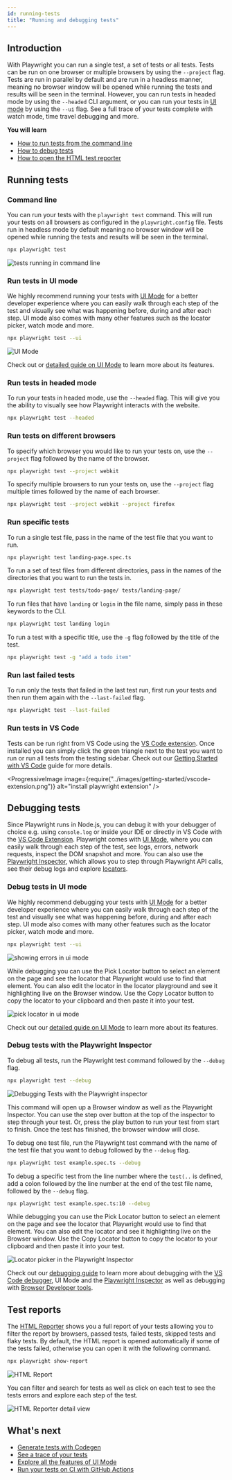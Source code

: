```yaml
---
id: running-tests
title: "Running and debugging tests"
---
```


## Introduction

With Playwright you can run a single test, a set of tests or all tests. Tests can be run on one browser or multiple browsers by using the `--project` flag. Tests are run in parallel by default and are run in a headless manner, meaning no browser window will be opened while running the tests and results will be seen in the terminal. However, you can run tests in headed mode by using the `--headed` CLI argument, or you can run your tests in [UI mode](./test-ui-mode.mdx) by using the `--ui` flag. See a full trace of your tests complete with watch mode, time travel debugging and more.

**You will learn**
- [How to run tests from the command line](/running-tests.mdx#command-line)
- [How to debug tests](/running-tests.mdx#debugging-tests)
- [How to open the HTML test reporter](/running-tests.mdx#test-reports)

## Running tests

### Command line

You can run your tests with the `playwright test` command. This will run your tests on all browsers as configured in the `playwright.config` file. Tests run in headless mode by default meaning no browser window will be opened while running the tests and results will be seen in the terminal.

```bash
npx playwright test
```

![tests running in command line](https://github.com/microsoft/playwright/assets/13063165/981c1b2b-dc7e-4b85-b241-272b44da6628)

### Run tests in UI mode

We highly recommend running your tests with [UI Mode](./test-ui-mode.mdx) for a better developer experience where you can easily walk through each step of the test and visually see what was happening before, during and after each step. UI mode also comes with many other features such as the locator picker, watch mode and more.

```bash
npx playwright test --ui
```

![UI Mode](https://github.com/microsoft/playwright/assets/13063165/c5b501cc-4f5d-485a-87cc-66044c651786)

Check out or [detailed guide on UI Mode](./test-ui-mode.mdx) to learn more about its features.

### Run tests in headed mode

To run your tests in headed mode, use the `--headed` flag. This will give you the ability to visually see how Playwright interacts with the website.

```bash
npx playwright test --headed
```

### Run tests on different browsers

To specify which browser you would like to run your tests on, use the `--project` flag followed by the name of the browser.

```bash
npx playwright test --project webkit
```

To specify multiple browsers to run your tests on, use the `--project` flag multiple times followed by the name of each browser.

```bash
npx playwright test --project webkit --project firefox
```

### Run specific tests

To run a single test file, pass in the name of the test file that you want to run.

```bash
npx playwright test landing-page.spec.ts
```

To run a set of test files from different directories, pass in the names of the directories that you want to run the tests in.

```bash
npx playwright test tests/todo-page/ tests/landing-page/
```

To run files that have `landing` or `login` in the file name, simply pass in these keywords to the CLI.

```bash
npx playwright test landing login
```

To run a test with a specific title, use the `-g` flag followed by the title of the test.

```bash
npx playwright test -g "add a todo item"
```

### Run last failed tests

To run only the tests that failed in the last test run, first run your tests and then run them again with the `--last-failed` flag.

```bash
npx playwright test --last-failed
```

### Run tests in VS Code

Tests can be run right from VS Code using the [VS Code extension](https://marketplace.visualstudio.com/items?itemName=ms-playwright.playwright). Once installed you can simply click the green triangle next to the test you want to run or run all tests from the testing sidebar. Check out our [Getting Started with VS Code](./getting-started-vscode.mdx) guide for more details.

<ProgressiveImage image={require("../images/getting-started/vscode-extension.png")} alt="install playwright extension" />

## Debugging tests

Since Playwright runs in Node.js, you can debug it with your debugger of choice e.g. using `console.log` or inside your IDE or directly in VS Code with the [VS Code Extension](./getting-started-vscode.mdx). Playwright comes with [UI Mode](./test-ui-mode.mdx), where you can easily walk through each step of the test, see logs, errors, network requests, inspect the DOM snapshot and more. You can also use the [Playwright Inspector](./debug.mdx#playwright-inspector), which allows you to step through Playwright API calls, see their debug logs and explore [locators](./locators.mdx).

### Debug tests in UI mode

We highly recommend debugging your tests with [UI Mode](./test-ui-mode.mdx) for a better developer experience where you can easily walk through each step of the test and visually see what was happening before, during and after each step. UI mode also comes with many other features such as the locator picker, watch mode and more.

```bash
npx playwright test --ui
```

![showing errors in ui mode](https://github.com/microsoft/playwright/assets/13063165/ffca2fd1-5349-41fb-ade9-ace143bb2c58)

While debugging you can use the Pick Locator button to select an element on the page and see the locator that Playwright would use to find that element. You can also edit the locator in the locator playground and see it highlighting live on the Browser window. Use the Copy Locator button to copy the locator to your clipboard and then paste it into your test.

![pick locator in ui mode](https://github.com/microsoft/playwright/assets/13063165/9e7eeb84-bd26-4010-8614-75e24b56c716)

Check out our [detailed guide on UI Mode](./test-ui-mode.mdx) to learn more about its features.

### Debug tests with the Playwright Inspector

To debug all tests, run the Playwright test command followed by the `--debug` flag.

```bash
npx playwright test --debug
```

![Debugging Tests with the Playwright inspector](https://github.com/microsoft/playwright/assets/13063165/6b3b3caa-d258-4cb8-aa05-cd407f501626)

This command will open up a Browser window as well as the Playwright Inspector. You can use the step over button at the top of the inspector to step through your test. Or, press the play button to run your test from start to finish. Once the test has finished, the browser window will close.

To debug one test file, run the Playwright test command with the name of the test file that you want to debug followed by the `--debug` flag.

```bash
npx playwright test example.spec.ts --debug
```

To debug a specific test from the line number where the `test(..` is defined, add a colon followed by the line number at the end of the test file name, followed by the `--debug` flag.

```bash
npx playwright test example.spec.ts:10 --debug
```

While debugging you can use the Pick Locator button to select an element on the page and see the locator that Playwright would use to find that element. You can also edit the locator and see it highlighting live on the Browser window. Use the Copy Locator button to copy the locator to your clipboard and then paste it into your test.

![Locator picker in the Playwright Inspector](https://github.com/microsoft/playwright/assets/13063165/013d5edb-583e-423a-bb53-9f57bab7f3e1)

Check out our [debugging guide](./debug.mdx) to learn more about debugging with the [VS Code debugger](./debug.mdx#vs-code-debugger), UI Mode and the [Playwright Inspector](./debug.mdx#playwright-inspector) as well as debugging with [Browser Developer tools](./debug.mdx#browser-developer-tools).

## Test reports

The [HTML Reporter](./test-reporters.mdx#html-reporter) shows you a full report of your tests allowing you to filter the report by browsers, passed tests, failed tests, skipped tests and flaky tests. By default, the HTML report is opened automatically if some of the tests failed, otherwise you can open it with the following command.

```bash
npx playwright show-report
```

![HTML Report](https://github.com/microsoft/playwright/assets/13063165/c5f60e56-fb75-4a2d-a4b6-054b8c5d69c1)

You can filter and search for tests as well as click on each test to see the tests errors and explore each step of the test.

![HTML Reporter detail view](https://github.com/microsoft/playwright/assets/13063165/f36ada14-4701-4534-a3be-ed22c2b16cf5)

## What's next
- [Generate tests with Codegen](./codegen-intro.mdx)
- [See a trace of your tests](./trace-viewer-intro.mdx)
- [Explore all the features of UI Mode](./test-ui-mode.mdx)
- [Run your tests on CI with GitHub Actions](./ci-intro.mdx)


[Accessibility]: /api/class-accessibility.mdx "Accessibility"
[Android]: /api/class-android.mdx "Android"
[AndroidDevice]: /api/class-androiddevice.mdx "AndroidDevice"
[AndroidInput]: /api/class-androidinput.mdx "AndroidInput"
[AndroidSocket]: /api/class-androidsocket.mdx "AndroidSocket"
[AndroidWebView]: /api/class-androidwebview.mdx "AndroidWebView"
[APIRequest]: /api/class-apirequest.mdx "APIRequest"
[APIRequestContext]: /api/class-apirequestcontext.mdx "APIRequestContext"
[APIResponse]: /api/class-apiresponse.mdx "APIResponse"
[APIResponseAssertions]: /api/class-apiresponseassertions.mdx "APIResponseAssertions"
[Browser]: /api/class-browser.mdx "Browser"
[BrowserContext]: /api/class-browsercontext.mdx "BrowserContext"
[BrowserServer]: /api/class-browserserver.mdx "BrowserServer"
[BrowserType]: /api/class-browsertype.mdx "BrowserType"
[CDPSession]: /api/class-cdpsession.mdx "CDPSession"
[Clock]: /api/class-clock.mdx "Clock"
[ConsoleMessage]: /api/class-consolemessage.mdx "ConsoleMessage"
[Coverage]: /api/class-coverage.mdx "Coverage"
[Dialog]: /api/class-dialog.mdx "Dialog"
[Download]: /api/class-download.mdx "Download"
[Electron]: /api/class-electron.mdx "Electron"
[ElectronApplication]: /api/class-electronapplication.mdx "ElectronApplication"
[ElementHandle]: /api/class-elementhandle.mdx "ElementHandle"
[FileChooser]: /api/class-filechooser.mdx "FileChooser"
[Frame]: /api/class-frame.mdx "Frame"
[FrameLocator]: /api/class-framelocator.mdx "FrameLocator"
[GenericAssertions]: /api/class-genericassertions.mdx "GenericAssertions"
[JSHandle]: /api/class-jshandle.mdx "JSHandle"
[Keyboard]: /api/class-keyboard.mdx "Keyboard"
[Locator]: /api/class-locator.mdx "Locator"
[LocatorAssertions]: /api/class-locatorassertions.mdx "LocatorAssertions"
[Logger]: /api/class-logger.mdx "Logger"
[Mouse]: /api/class-mouse.mdx "Mouse"
[Page]: /api/class-page.mdx "Page"
[PageAssertions]: /api/class-pageassertions.mdx "PageAssertions"
[Playwright]: /api/class-playwright.mdx "Playwright"
[PlaywrightAssertions]: /api/class-playwrightassertions.mdx "PlaywrightAssertions"
[Request]: /api/class-request.mdx "Request"
[Response]: /api/class-response.mdx "Response"
[Route]: /api/class-route.mdx "Route"
[Selectors]: /api/class-selectors.mdx "Selectors"
[SnapshotAssertions]: /api/class-snapshotassertions.mdx "SnapshotAssertions"
[TimeoutError]: /api/class-timeouterror.mdx "TimeoutError"
[Touchscreen]: /api/class-touchscreen.mdx "Touchscreen"
[Tracing]: /api/class-tracing.mdx "Tracing"
[Video]: /api/class-video.mdx "Video"
[WebError]: /api/class-weberror.mdx "WebError"
[WebSocket]: /api/class-websocket.mdx "WebSocket"
[WebSocketRoute]: /api/class-websocketroute.mdx "WebSocketRoute"
[Worker]: /api/class-worker.mdx "Worker"
[Fixtures]: /api/class-fixtures.mdx "Fixtures"
[FullConfig]: /api/class-fullconfig.mdx "FullConfig"
[FullProject]: /api/class-fullproject.mdx "FullProject"
[Location]: /api/class-location.mdx "Location"
[Test]: /api/class-test.mdx "Test"
[TestConfig]: /api/class-testconfig.mdx "TestConfig"
[TestInfo]: /api/class-testinfo.mdx "TestInfo"
[TestInfoError]: /api/class-testinfoerror.mdx "TestInfoError"
[TestOptions]: /api/class-testoptions.mdx "TestOptions"
[TestProject]: /api/class-testproject.mdx "TestProject"
[TestStepInfo]: /api/class-teststepinfo.mdx "TestStepInfo"
[WorkerInfo]: /api/class-workerinfo.mdx "WorkerInfo"
[Reporter]: /api/class-reporter.mdx "Reporter"
[Suite]: /api/class-suite.mdx "Suite"
[TestCase]: /api/class-testcase.mdx "TestCase"
[TestError]: /api/class-testerror.mdx "TestError"
[TestResult]: /api/class-testresult.mdx "TestResult"
[TestStep]: /api/class-teststep.mdx "TestStep"
[Element]: https://developer.mozilla.org/en-US/docs/Web/API/element "Element"
[EvaluationArgument]: /evaluating.mdx#evaluation-argument "EvaluationArgument"
[Promise]: https://developer.mozilla.org/en-US/docs/Web/JavaScript/Reference/Global_Objects/Promise "Promise"
[iterator]: https://developer.mozilla.org/en-US/docs/Web/JavaScript/Reference/Iteration_protocols "Iterator"
[origin]: https://developer.mozilla.org/en-US/docs/Glossary/Origin "Origin"
[selector]: https://developer.mozilla.org/en-US/docs/Web/CSS/CSS_Selectors "selector"
[Serializable]: https://developer.mozilla.org/en-US/docs/Web/JavaScript/Reference/Global_Objects/JSON/stringify#Description "Serializable"
[UIEvent.detail]: https://developer.mozilla.org/en-US/docs/Web/API/UIEvent/detail "UIEvent.detail"
[UnixTime]: https://en.wikipedia.org/wiki/Unix_time "Unix Time"
[xpath]: https://developer.mozilla.org/en-US/docs/Web/XPath "xpath"

[Array]: https://developer.mozilla.org/en-US/docs/Web/JavaScript/Reference/Global_Objects/Array "Array"
[boolean]: https://developer.mozilla.org/en-US/docs/Web/JavaScript/Data_structures#Boolean_type "Boolean"
[Buffer]: https://nodejs.org/api/buffer.html#buffer_class_buffer "Buffer"
[ChildProcess]: https://nodejs.org/api/child_process.html "ChildProcess"
[Date]: https://developer.mozilla.org/en-US/docs/Web/JavaScript/Reference/Global_Objects/Date "Date"
[Error]: https://nodejs.org/api/errors.html#errors_class_error "Error"
[EventEmitter]: https://nodejs.org/api/events.html#events_class_eventemitter "EventEmitter"
[function]: https://developer.mozilla.org/en-US/docs/Web/JavaScript/Reference/Global_Objects/Function "Function"
[FormData]: https://developer.mozilla.org/en-US/docs/Web/API/FormData "FormData"
[Map]: https://developer.mozilla.org/en-US/docs/Web/JavaScript/Reference/Global_Objects/Map "Map"
[Metadata]: https://developer.mozilla.org/en-US/docs/Web/JavaScript/Reference/Global_Objects/Object "Object&lt;string, any&gt;"
[null]: https://developer.mozilla.org/en-US/docs/Web/JavaScript/Reference/Global_Objects/null "null"
[number]: https://developer.mozilla.org/en-US/docs/Web/JavaScript/Data_structures#Number_type "Number"
[Object]: https://developer.mozilla.org/en-US/docs/Web/JavaScript/Reference/Global_Objects/Object "Object"
[Promise]: https://developer.mozilla.org/en-US/docs/Web/JavaScript/Reference/Global_Objects/Promise "Promise"
[Readable]: https://nodejs.org/api/stream.html#stream_class_stream_readable "Readable"
[ReadStream]: https://nodejs.org/api/fs.html#class-fsreadstream "ReadStream"
[RegExp]: https://developer.mozilla.org/en-US/docs/Web/JavaScript/Reference/Global_Objects/RegExp "RegExp"
[string]: https://developer.mozilla.org/en-US/docs/Web/JavaScript/Data_structures#String_type "string"
[void]: https://developer.mozilla.org/en-US/docs/Web/JavaScript/Reference/Global_Objects/undefined "void"
[URL]: https://nodejs.org/api/url.html "URL"
[URLSearchParams]: https://developer.mozilla.org/en-US/docs/Web/API/URLSearchParams "URLSearchParams"

[all available image tags]: https://mcr.microsoft.com/en-us/product/playwright/about "all available image tags"
[Microsoft Artifact Registry]: https://mcr.microsoft.com/en-us/product/playwright/about "Microsoft Artifact Registry"
[Dockerfile.noble]: https://github.com/microsoft/playwright/blob/main/utils/docker/Dockerfile.noble "Dockerfile.noble"
